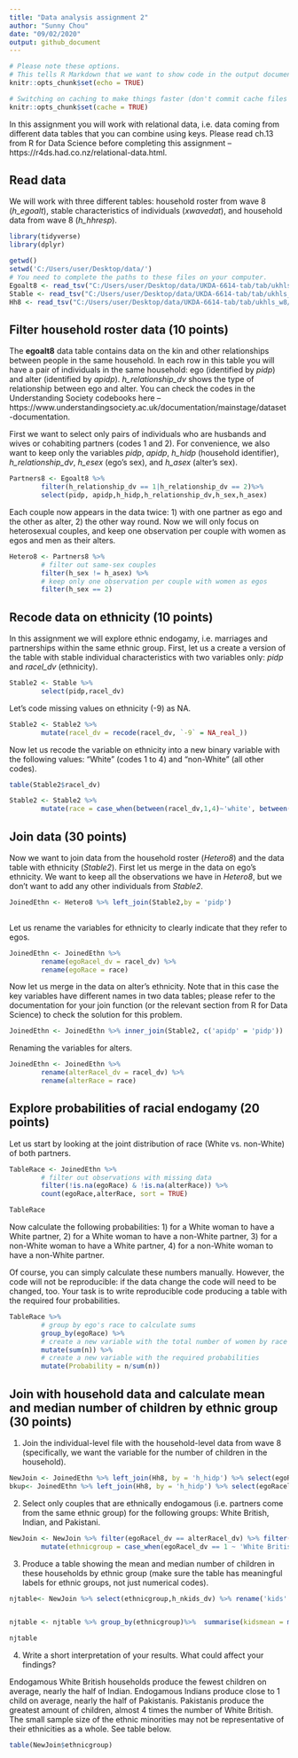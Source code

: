 ```yaml
---
title: "Data analysis assignment 2"
author: "Sunny Chou"
date: "09/02/2020"
output: github_document
---
```


```r
# Please note these options.
# This tells R Markdown that we want to show code in the output document.
knitr::opts_chunk$set(echo = TRUE)

# Switching on caching to make things faster (don't commit cache files on Github).
knitr::opts_chunk$set(cache = TRUE)
```

In this assignment you will work with relational data, i.e. data coming from different data tables that you can combine using keys. Please read ch.13 from R for Data Science before completing this assignment -- https://r4ds.had.co.nz/relational-data.html.

## Read data

We will work with three different tables: household roster from wave 8 (*h_egoalt*), stable characteristics of individuals (*xwavedat*), and household data from wave 8 (*h_hhresp*).

```r
library(tidyverse)
library(dplyr)

getwd()
setwd('C:/Users/user/Desktop/data/')
# You need to complete the paths to these files on your computer.
Egoalt8 <- read_tsv("C:/Users/user/Desktop/data/UKDA-6614-tab/tab/ukhls_w8/h_egoalt.tab")
Stable <- read_tsv("C:/Users/user/Desktop/data/UKDA-6614-tab/tab/ukhls_wx/xwavedat.tab")
Hh8 <- read_tsv("C:/Users/user/Desktop/data/UKDA-6614-tab/tab/ukhls_w8/h_hhresp.tab")
```

## Filter household roster data (10 points)

The **egoalt8** data table contains data on the kin and other relationships between people in the same household. In each row in this table you will have a pair of individuals in the same household: ego (identified by *pidp*) and alter (identified by *apidp*). *h_relationship_dv* shows the type of relationship between ego and alter. You can check the codes in the Understanding Society codebooks here -- https://www.understandingsociety.ac.uk/documentation/mainstage/dataset-documentation.

First we want to select only pairs of individuals who are husbands and wives or cohabiting partners (codes 1 and 2). For convenience, we also want to keep only the variables *pidp*, *apidp*, *h_hidp* (household identifier), *h_relationship_dv*, *h_esex* (ego's sex), and *h_asex* (alter's sex).

```r
Partners8 <- Egoalt8 %>%
        filter(h_relationship_dv == 1|h_relationship_dv == 2)%>%
        select(pidp, apidp,h_hidp,h_relationship_dv,h_sex,h_asex)
```

Each couple now appears in the data twice: 1) with one partner as ego and the other as alter, 2) the other way round. Now we will only focus on heterosexual couples, and keep one observation per couple with women as egos and men as their alters.

```r
Hetero8 <- Partners8 %>%
        # filter out same-sex couples
        filter(h_sex != h_asex) %>%
        # keep only one observation per couple with women as egos
        filter(h_sex == 2)
```

## Recode data on ethnicity (10 points)

In this assignment we will explore ethnic endogamy, i.e. marriages and partnerships within the same ethnic group. First, let us a create a version of the table with stable individual characteristics with two variables only: *pidp* and *racel_dv* (ethnicity).

```r
Stable2 <- Stable %>%
        select(pidp,racel_dv)
```

Let's code missing values on ethnicity (-9) as NA.

```r
Stable2 <- Stable2 %>%
        mutate(racel_dv = recode(racel_dv, `-9` = NA_real_))
```

Now let us recode the variable on ethnicity into a new binary variable with the following values: "White" (codes 1 to 4) and "non-White" (all other codes).

```r
table(Stable2$racel_dv)

Stable2 <- Stable2 %>%
        mutate(race = case_when(between(racel_dv,1,4)~'white', between(racel_dv,5,97) ~'non-white'))
```

## Join data (30 points)

Now we want to join data from the household roster (*Hetero8*) and the data table with ethnicity (*Stable2*). First let us merge in the data on ego's ethnicity. We want to keep all the observations we have in *Hetero8*, but we don't want to add any other individuals from *Stable2*.

```r
JoinedEthn <- Hetero8 %>% left_join(Stable2,by = 'pidp')
      
```

Let us rename the variables for ethnicity to clearly indicate that they refer to egos.

```r
JoinedEthn <- JoinedEthn %>%
        rename(egoRacel_dv = racel_dv) %>%
        rename(egoRace = race)
```

Now let us merge in the data on alter's ethnicity. Note that in this case the key variables have different names in two data tables; please refer to the documentation for your join function (or the relevant section from R for Data Science) to check the solution for this problem.

```r
JoinedEthn <- JoinedEthn %>% inner_join(Stable2, c('apidp' = 'pidp'))


```

Renaming the variables for alters.

```r
JoinedEthn <- JoinedEthn %>%
        rename(alterRacel_dv = racel_dv) %>%
        rename(alterRace = race)
```

## Explore probabilities of racial endogamy (20 points)

Let us start by looking at the joint distribution of race (White vs. non-White) of both partners.

```r
TableRace <- JoinedEthn %>%
        # filter out observations with missing data
        filter(!is.na(egoRace) & !is.na(alterRace)) %>%
        count(egoRace,alterRace, sort = TRUE)

TableRace

```

Now calculate the following probabilities: 1) for a White woman to have a White partner, 2) for a White woman to have a non-White partner, 3) for a non-White woman to have a White partner, 4) for a non-White woman to have a non-White partner.

Of course, you can simply calculate these numbers manually. However, the code will not be reproducible: if the data change the code will need to be changed, too. Your task is to write reproducible code producing a table with the required four probabilities.


```r
TableRace %>%
        # group by ego's race to calculate sums
        group_by(egoRace) %>%
        # create a new variable with the total number of women by race
        mutate(sum(n)) %>%
        # create a new variable with the required probabilities 
        mutate(Probability = n/sum(n))
```

## Join with household data and calculate mean and median number of children by ethnic group (30 points)

1) Join the individual-level file with the household-level data from wave 8 (specifically, we want the variable for the number of children in the household).


```r

NewJoin <- JoinedEthn %>% left_join(Hh8, by = 'h_hidp') %>% select(egoRacel_dv, alterRacel_dv, h_nkids_dv)
bkup<- JoinedEthn %>% left_join(Hh8, by = 'h_hidp') %>% select(egoRacel_dv, alterRacel_dv, h_nkids_dv)

```

2) Select only couples that are ethnically endogamous (i.e. partners come from the same ethnic group) for the following groups: White British, Indian, and Pakistani.

```r
NewJoin <- NewJoin %>% filter(egoRacel_dv == alterRacel_dv) %>% filter(egoRacel_dv == 1|egoRacel_dv == 9|egoRacel_dv == 10) %>%
        mutate(ethnicgroup = case_when(egoRacel_dv == 1 ~ 'White British', egoRacel_dv == 9 ~ 'Indian', egoRacel_dv == 10 ~ 'Pakistani')) 


```

3) Produce a table showing the mean and median number of children in these households by ethnic group (make sure the table has meaningful labels for ethnic groups, not just numerical codes).

```r

njtable<- NewJoin %>% select(ethnicgroup,h_nkids_dv) %>% rename('kids' = 'h_nkids_dv')


njtable <- njtable %>% group_by(ethnicgroup)%>%  summarise(kidsmean = mean(kids, na.rm = TRUE), kidsmedian = median(kids, na.rm = TRUE)) %>% arrange(kidsmean)

njtable
```
4) Write a short interpretation of your results. What could affect your findings?

Endogamous White British households produce the fewest children on average, nearly the half of Indian. Endogamous Indians produce close to 1 child on average, nearly the half of Pakistanis. Pakistanis produce the greatest amount of children, almost 4 times the number of White British. The small sample size of the ethnic minorities may not be representative of their ethnicities as a whole. See table below. 




```r

table(NewJoin$ethnicgroup)

```